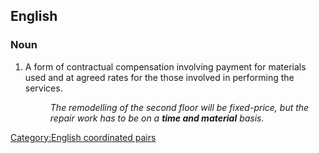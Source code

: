 ==English==

===Noun===
{{en-noun|-}}

# {{lb|en|idiomatic|business}} A form of contractual compensation involving payment for materials used and at agreed rates for the those involved in performing the services.
#: ''The remodelling of the second floor will be fixed-price, but the repair work has to be on a '''time and material''' basis.''

[[Category:English coordinated pairs]]